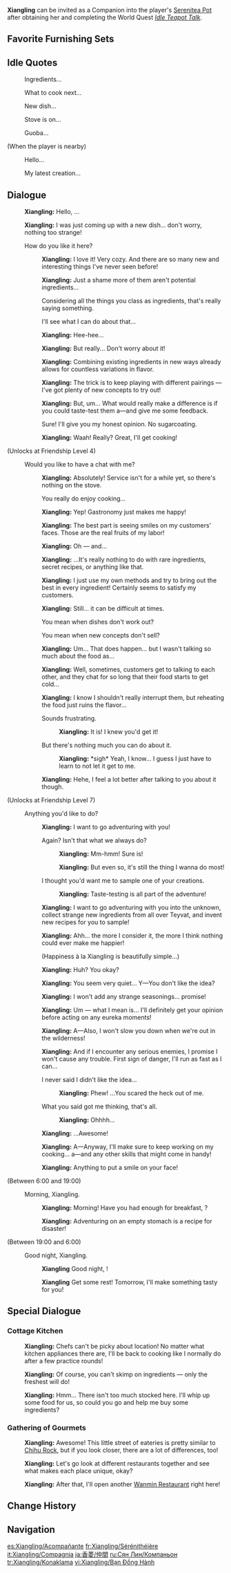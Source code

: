 {{CharacterTabs}}
{{Furnishing Infobox
|title          = Xiangling
|id             = 368112
|image          = Character Xiangling Thumb.png
|category       = Companion
|subcategory    = Companion
|quality        = 4
|adeptal_energy = 300
|load           = 1200
|description    = Character In-Residence
}}
'''Xiangling''' can be invited as a Companion into the player's [[Serenitea Pot]] after obtaining her and completing the World Quest ''[[Idle Teapot Talk]]''.

==Favorite Furnishing Sets==
{{HousingCompanion|favorite}}
{{Companion Favor Table}}

==Idle Quotes==
{{Dialogue Start}}
: {{DIcon|Idle}} Ingredients...
: {{DIcon|Idle}} What to cook next...
: {{DIcon|Idle}} New dish...
: {{DIcon|Idle}} Stove is on...
: {{DIcon|Idle}} Guoba...

;(When the player is nearby)
: {{DIcon|Idle}} Hello...
: {{DIcon|Idle}} My latest creation...
{{Dialogue End}}

==Dialogue==
{{Dialogue Start}}
:{{A|vo xiangling mimitomo hello 01.ogg}} '''Xiangling:''' Hello, {{Traveler}}...
:{{A|vo xiangling mimitomo hello 02.ogg}} '''Xiangling:''' I was just coming up with a new dish... don't worry, nothing too strange!
:{{DIcon}} How do you like it here?
::{{A|vo xiangling mimitomo friendship1 01.ogg}} '''Xiangling:''' I love it! Very cozy. And there are so many new and interesting things I've never seen before!
::{{A|vo xiangling mimitomo friendship1 02.ogg}} '''Xiangling:''' Just a shame more of them aren't potential ingredients...
::{{DIcon}} Considering all the things you class as ingredients, that's really saying something.
::{{DIcon}} I'll see what I can do about that...
::{{A|vo xiangling mimitomo friendship1 03.ogg}} '''Xiangling:''' Hee-hee...
::{{A|vo xiangling mimitomo friendship1 04.ogg}} '''Xiangling:''' But really... Don't worry about it!
::{{A|vo xiangling mimitomo friendship1 05.ogg}} '''Xiangling:''' Combining existing ingredients in new ways already allows for countless variations in flavor.
::{{A|vo xiangling mimitomo friendship1 06.ogg}} '''Xiangling:''' The trick is to keep playing with different pairings &mdash; I've got plenty of new concepts to try out!
::{{A|vo xiangling mimitomo friendship1 07.ogg}} '''Xiangling:''' But, um... What would really make a difference is if you could taste-test them a&mdash;and give me some feedback.
::{{DIcon}} Sure! I'll give you my honest opinion. No sugarcoating.
::{{A|vo xiangling mimitomo friendship1 08.ogg}} '''Xiangling:''' Waah! Really? Great, I'll get cooking!
;(Unlocks at Friendship Level 4)
:{{DIcon}} Would you like to have a chat with me?
::{{A|vo xiangling mimitomo friendship2 01.ogg}} '''Xiangling:''' Absolutely! Service isn't for a while yet, so there's nothing on the stove.
::{{DIcon}} You really do enjoy cooking...
::{{A|vo xiangling mimitomo friendship2 02.ogg}} '''Xiangling:''' Yep! Gastronomy just makes me happy!
::{{A|vo xiangling mimitomo friendship2 03.ogg}} '''Xiangling:''' The best part is seeing smiles on my customers' faces. Those are the real fruits of my labor!
::{{A|vo xiangling mimitomo friendship2 04.ogg}} '''Xiangling:''' Oh &mdash; and...
::{{A|vo xiangling mimitomo friendship2 05.ogg}} '''Xiangling:''' ...It's really nothing to do with rare ingredients, secret recipes, or anything like that.
::{{A|vo xiangling mimitomo friendship2 06.ogg}} '''Xiangling:''' I just use my own methods and try to bring out the best in every ingredient! Certainly seems to satisfy my customers.
::{{A|vo xiangling mimitomo friendship2 07.ogg}} '''Xiangling:''' Still... it can be difficult at times.
::{{DIcon}} You mean when dishes don't work out?
::{{DIcon}} You mean when new concepts don't sell?
::{{A|vo xiangling mimitomo friendship2 08.ogg}} '''Xiangling:''' Um... That does happen... but I wasn't talking so much about the food as...
::{{A|vo xiangling mimitomo friendship2 09.ogg}} '''Xiangling:''' Well, sometimes, customers get to talking to each other, and they chat for so long that their food starts to get cold...
::{{A|vo xiangling mimitomo friendship2 10.ogg}} '''Xiangling:''' I know I shouldn't really interrupt them, but reheating the food just ruins the flavor...
::{{DIcon}} Sounds frustrating.
:::{{A|vo xiangling mimitomo friendship2 11a.ogg}} '''Xiangling:''' It is! I knew you'd get it!
::{{DIcon}} But there's nothing much you can do about it.
:::{{A|vo xiangling mimitomo friendship2 11b.ogg}} '''Xiangling:''' *sigh* Yeah, I know... I guess I just have to learn to not let it get to me.
::{{A|vo xiangling mimitomo friendship2 12.ogg}} '''Xiangling:''' Hehe, I feel a lot better after talking to you about it though.
;(Unlocks at Friendship Level 7)
:{{DIcon}} Anything you'd like to do?
::{{A|vo xiangling mimitomo friendship3 01.ogg}} '''Xiangling:''' I want to go adventuring with you!
::{{DIcon}} Again? Isn't that what we always do?
:::{{A|vo xiangling mimitomo friendship3 02a 1.ogg}} '''Xiangling:''' Mm-hmm! Sure is!
:::{{A|vo xiangling mimitomo friendship3 02a 2.ogg}} '''Xiangling:''' But even so, it's still the thing I wanna do most!
::{{DIcon}} I thought you'd want me to sample one of your creations.
:::{{A|vo xiangling mimitomo friendship3 02b.ogg}} '''Xiangling:''' Taste-testing is all part of the adventure!
::{{A|vo xiangling mimitomo friendship3 03.ogg}} '''Xiangling:''' I want to go adventuring with you into the unknown, collect strange new ingredients from all over Teyvat, and invent new recipes for you to sample!
::{{A|vo xiangling mimitomo friendship3 04.ogg}} '''Xiangling:''' Ahh... the more I consider it, the more I think nothing could ever make me happier!
::{{DIcon}} (Happiness à la Xiangling is beautifully simple...)
::{{A|vo xiangling mimitomo friendship3 05.ogg}} '''Xiangling:''' Huh? You okay?
::{{A|vo xiangling mimitomo friendship3 06.ogg}} '''Xiangling:''' You seem very quiet... Y&mdash;You don't like the idea?
::{{A|vo xiangling mimitomo friendship3 07.ogg}} '''Xiangling:''' I won't add any strange seasonings... promise!
::{{A|vo xiangling mimitomo friendship3 08.ogg}} '''Xiangling:''' Um &mdash; what I mean is... I'll definitely get your opinion before acting on any eureka moments!
::{{A|vo xiangling mimitomo friendship3 09.ogg}} '''Xiangling:''' A&mdash;Also, I won't slow you down when we're out in the wilderness!
::{{A|vo xiangling mimitomo friendship3 10.ogg}} '''Xiangling:''' And if I encounter any serious enemies, I promise I won't cause any trouble. First sign of danger, I'll run as fast as I can...
::{{DIcon}} I never said I didn't like the idea...
:::{{A|vo xiangling mimitomo friendship3 11a.ogg}} '''Xiangling:''' Phew! ...You scared the heck out of me.
::{{DIcon}} What you said got me thinking, that's all.
:::{{A|vo xiangling mimitomo friendship3 11b.ogg}} '''Xiangling:''' Ohhhh...
::{{A|vo xiangling mimitomo friendship3 12.ogg}} '''Xiangling:''' ...Awesome!
::{{A|vo xiangling mimitomo friendship3 13.ogg}} '''Xiangling:''' A&mdash;Anyway, I'll make sure to keep working on my cooking... a&mdash;and any other skills that might come in handy!
::{{A|vo xiangling mimitomo friendship3 14.ogg}} '''Xiangling:''' Anything to put a smile on your face!
;<nowiki>(Between 6:00 and 19:00)</nowiki>
:{{DIcon}} Morning, Xiangling.
::{{A|vo xiangling mimitomo morning 01.ogg}} '''Xiangling:''' Morning! Have you had enough for breakfast, {{Traveler}}?
::{{A|vo xiangling mimitomo morning 02.ogg}} '''Xiangling:''' Adventuring on an empty stomach is a recipe for disaster!
;<nowiki>(Between 19:00 and 6:00)</nowiki>
:{{DIcon}} Good night, Xiangling.
::{{A|vo xiangling mimitomo night 01.ogg}} '''Xiangling''' Good night, {{Traveler}}!
::{{A|vo xiangling mimitomo night 02.ogg}} '''Xiangling''' Get some rest! Tomorrow, I'll make something tasty for you!
{{Dialogue End}}

==Special Dialogue==
{{HousingCompanion|special}}

===Cottage Kitchen===
{{Dialogue Start}}
:{{A|vo mimitomo ly xiangling kitchen 01.ogg}} '''Xiangling:''' Chefs can't be picky about location! No matter what kitchen appliances there are, I'll be back to cooking like I normally do after a few practice rounds!
:{{A|vo mimitomo ly xiangling kitchen 02.ogg}} '''Xiangling:''' Of course, you can't skimp on ingredients &mdash; only the freshest will do!
:{{A|vo mimitomo ly xiangling kitchen 03.ogg}} '''Xiangling:''' Hmm... There isn't too much stocked here. I'll whip up some food for us, so could you go and help me buy some ingredients?
{{Dialogue End}}

===Gathering of Gourmets===
{{Dialogue Start}}
:{{A|vo mimitomo ly xiangling restaurant 01.ogg}} '''Xiangling:''' Awesome! This little street of eateries is pretty similar to [[Chihu Rock]], but if you look closer, there are a lot of differences, too!
:{{A|vo mimitomo ly xiangling restaurant 02.ogg}} '''Xiangling:''' Let's go look at different restaurants together and see what makes each place unique, okay?
:{{A|vo mimitomo ly xiangling restaurant 03.ogg}} '''Xiangling:''' After that, I'll open another [[Wanmin Restaurant]] right here!
{{Dialogue End}}

==Change History==
{{Change History|1.6}}

==Navigation==
{{Furnishing Navbox/Living|Companion}}

[[es:Xiangling/Acompañante]]
[[fr:Xiangling/Sérénithéière]]
[[it:Xiangling/Compagnia]]
[[ja:香菱/仲間]]
[[ru:Сян Лин/Компаньон]]
[[tr:Xiangling/Konaklama]]
[[vi:Xiangling/Bạn Đồng Hành]]